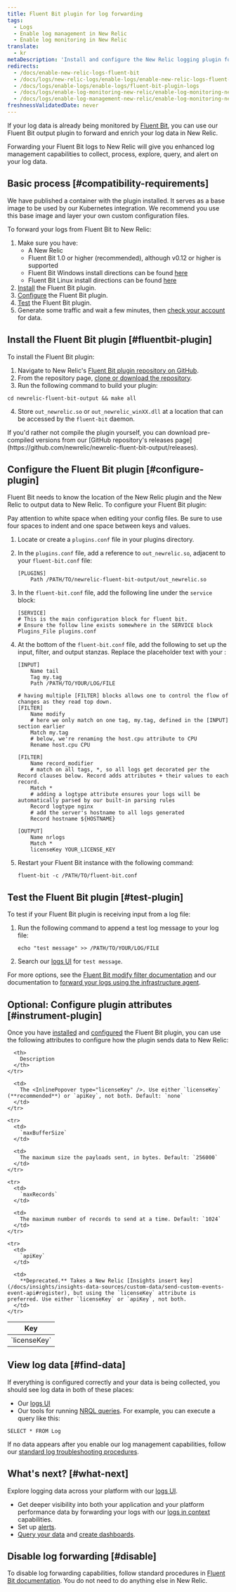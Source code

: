 ```yaml
---
title: Fluent Bit plugin for log forwarding
tags:
  - Logs
  - Enable log management in New Relic
  - Enable log monitoring in New Relic
translate:
  - kr
metaDescription: 'Install and configure the New Relic logging plugin for Fluent Bit, so you can use enhanced log management capabilities.'
redirects:
  - /docs/enable-new-relic-logs-fluent-bit
  - /docs/logs/new-relic-logs/enable-logs/enable-new-relic-logs-fluent-bit
  - /docs/logs/enable-logs/enable-logs/fluent-bit-plugin-logs
  - /docs/logs/enable-log-monitoring-new-relic/enable-log-monitoring-new-relic/fluent-bit-plugin-log-forwarding
  - /docs/logs/enable-log-management-new-relic/enable-log-monitoring-new-relic/fluent-bit-plugin-log-forwarding
freshnessValidatedDate: never
---
```


If your log data is already being monitored by [Fluent Bit](https://fluentbit.io/), you can use our Fluent Bit output plugin to forward and enrich your log data in New Relic.

Forwarding your Fluent Bit logs to New Relic will give you enhanced log management capabilities to collect, process, explore, query, and alert on your log data.

## Basic process [#compatibility-requirements]

We have published a container with the plugin installed. It serves as a base image to be used by our Kubernetes integration. We recommend you use this base image and layer your own custom configuration files.

To forward your logs from Fluent Bit to New Relic:

1. Make sure you have:
   * A New Relic <InlinePopover type="licenseKey" />
   * Fluent Bit 1.0 or higher (recommended), although v0.12 or higher is supported
   * Fluent Bit Windows install directions can be found [here](https://docs.fluentbit.io/manual/installation/windows)
   * Fluent Bit Linux install directions can be found [here](https://docs.fluentbit.io/manual/installation/linux)
2. [Install](#fluentbit-plugin) the Fluent Bit plugin.
3. [Configure](#configure-plugin) the Fluent Bit plugin.
4. [Test](#test-plugin) the Fluent Bit plugin.
5. Generate some traffic and wait a few minutes, then [check your account](#find-data) for data.

## Install the Fluent Bit plugin [#fluentbit-plugin]

To install the Fluent Bit plugin:

1. Navigate to New Relic's [Fluent Bit plugin repository on GitHub](https://github.com/newrelic/newrelic-fluent-bit-output).
2. From the repository page, [clone or download the repository](https://help.github.com/en/articles/cloning-a-repository).
3. Run the following command to build your plugin:

```
cd newrelic-fluent-bit-output && make all
```

4. Store `out_newrelic.so` or `out_newrelic_winXX.dll` at a location that can be accessed by the `fluent-bit` daemon.

<Callout variant="tip">
  If you'd rather not compile the plugin yourself, you can download pre-compiled versions from our [GitHub repository's releases page](https://github.com/newrelic/newrelic-fluent-bit-output/releases).
</Callout>

## Configure the Fluent Bit plugin [#configure-plugin]

Fluent Bit needs to know the location of the New Relic plugin and the New Relic <InlinePopover type="licenseKey" /> to output data to New Relic. To configure your Fluent Bit plugin:

<Callout variant="important">
  Pay attention to white space when editing your config files. Be sure to use four spaces to indent and one space between keys and values.
</Callout>

1. Locate or create a `plugins.conf` file in your plugins directory.
2. In the `plugins.conf` file, add a reference to `out_newrelic.so`, adjacent to your `fluent-bit.conf` file:

   ```
   [PLUGINS]
       Path /PATH/TO/newrelic-fluent-bit-output/out_newrelic.so
   ```
3. In the `fluent-bit.conf` file, add the following line under the `service` block:

   ```
   [SERVICE]
   # This is the main configuration block for fluent bit.
   # Ensure the follow line exists somewhere in the SERVICE block
   Plugins_File plugins.conf
   ```
4. At the bottom of the `fluent-bit.conf` file, add the following to set up the input, filter, and output stanzas. Replace the placeholder text with your <InlinePopover type="licenseKey" />:

   ```
   [INPUT]
       Name tail
       Tag my.tag
       Path /PATH/TO/YOUR/LOG/FILE

   # having multiple [FILTER] blocks allows one to control the flow of changes as they read top down. 
   [FILTER]
       Name modify
       # here we only match on one tag, my.tag, defined in the [INPUT] section earlier
       Match my.tag
       # below, we're renaming the host.cpu attribute to CPU
       Rename host.cpu CPU

   [FILTER]
       Name record_modifier
       # match on all tags, *, so all logs get decorated per the Record clauses below. Record adds attributes + their values to each record.
       Match *
       # adding a logtype attribute ensures your logs will be automatically parsed by our built-in parsing rules
       Record logtype nginx
       # add the server's hostname to all logs generated
       Record hostname ${HOSTNAME}

   [OUTPUT]
       Name nrlogs
       Match *
       licenseKey YOUR_LICENSE_KEY
   ```
5. Restart your Fluent Bit instance with the following command:

   ```
   fluent-bit -c /PATH/TO/fluent-bit.conf

   ```

<InstallFeedback />

## Test the Fluent Bit plugin [#test-plugin]

To test if your Fluent Bit plugin is receiving input from a log file:

1. Run the following command to append a test log message to your log file:

   ```
   echo "test message" >> /PATH/TO/YOUR/LOG/FILE
   ```
2. Search our [logs UI](https://one.newrelic.com/launcher/logger.log-launcher) for `test message`.

For more options, see the [Fluent Bit modify filter documentation](https://docs.fluentbit.io/manual/pipeline/filters/modify) and our documentation to [forward your logs using the infrastructure agent](/docs/logs/enable-log-management-new-relic/enable-log-monitoring-new-relic/forward-your-logs-using-infrastructure-agent/#automatically-inserted-attributes).

## Optional: Configure plugin attributes [#instrument-plugin]

Once you have [installed](#fluentbit-plugin) and [configured](#configure-plugin) the Fluent Bit plugin, you can use the following attributes to configure how the plugin sends data to New Relic:

<table>
  <thead>
    <tr>
      <th style={{ width: "200px" }}>
        Key
      </th>

      <th>
        Description
      </th>
    </tr>
  </thead>

  <tbody>
    <tr>
      <td>
        `licenseKey`
      </td>

      <td>
        The <InlinePopover type="licenseKey" />. Use either `licenseKey` (**recommended**) or `apiKey`, not both. Default: `none`
      </td>
    </tr>

    <tr>
      <td>
        `maxBufferSize`
      </td>

      <td>
        The maximum size the payloads sent, in bytes. Default: `256000`
      </td>
    </tr>

    <tr>
      <td>
        `maxRecords`
      </td>

      <td>
        The maximum number of records to send at a time. Default: `1024`
      </td>
    </tr>

    <tr>
      <td>
        `apiKey`
      </td>

      <td>
        **Deprecated.** Takes a New Relic [Insights insert key](/docs/insights/insights-data-sources/custom-data/send-custom-events-event-api#register), but using the `licenseKey` attribute is preferred. Use either `licenseKey` or `apiKey`, not both.
      </td>
    </tr>
  </tbody>
</table>

## View log data [#find-data]

If everything is configured correctly and your data is being collected, you should see log data in both of these places:

* Our [logs UI](https://one.newrelic.com/launcher/logger.log-launcher)
* Our tools for running [NRQL queries](/docs/chart-builder/use-chart-builder/choose-data/use-advanced-nrql-mode-specify-data). For example, you can execute a query like this:

```
SELECT * FROM Log
```

If no data appears after you enable our log management capabilities, follow our [standard log troubleshooting procedures](/docs/logs/log-management/troubleshooting/no-log-data-appears-ui/).

## What's next? [#what-next]

Explore logging data across your platform with our [logs UI](/docs/logs/log-management/ui-data/use-logs-ui).

* Get deeper visibility into both your application and your platform performance data by forwarding your logs with our [logs in context](/docs/logs/enable-log-management-new-relic/configure-logs-context/configure-logs-context-apm-agents/) capabilities.
* Set up [alerts](/docs/alerts-applied-intelligence/new-relic-alerts/alert-conditions/create-alert-conditions/).
* [Query your data](/docs/query-your-data/explore-query-data/get-started/introduction-querying-new-relic-data/) and [create dashboards](/docs/query-your-data/explore-query-data/dashboards/introduction-dashboards/).

## Disable log forwarding [#disable]

To disable log forwarding capabilities, follow standard procedures in [Fluent Bit documentation](https://fluentbit.io/). You do not need to do anything else in New Relic.
